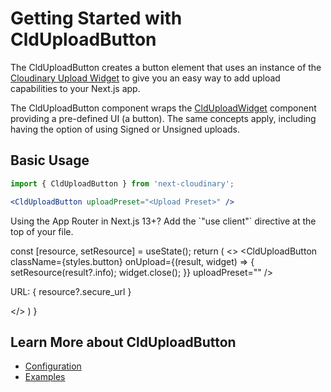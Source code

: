 



<Head>
  <title>CldUploadButton - Next Cloudinary</title>
  <meta name="og:title" content="Getting Started with CldUploadButton - Next Cloudinary" />
  <meta name="og:url" content={`https://next.cloudinary.dev/clduploadbutton/basic-usage`} />
</Head>

<OgImage
  title="CldUploadButton"
  twitterTitle="Getting Started with CldUploadButton"
/>

# Getting Started with CldUploadButton

The CldUploadButton creates a button element that uses an instance of the [Cloudinary Upload Widget](https://cloudinary.com/documentation/upload_widget) to give you an easy way to add upload capabilities to your Next.js app.

The CldUploadButton component wraps the [CldUploadWidget](/clduploadwidget/basic-usage) component providing a pre-defined UI (a button). The same concepts apply, including having the option of using Signed or Unsigned uploads.

## Basic Usage

```jsx copy
import { CldUploadButton } from 'next-cloudinary';

<CldUploadButton uploadPreset="<Upload Preset>" />
```

<Callout emoji={false}>
  Using the App Router in Next.js 13+? Add the `"use client"` directive at the top of your file.
</Callout>

  const [resource, setResource] = useState();
  return (
    <>
      <CldUploadButton
        className={styles.button}
        onUpload={(result, widget) => {
          setResource(result?.info);
          widget.close();
        }}
        uploadPreset="<Upload Preset>"
      />
      <p>URL: { resource?.secure_url }</p>
    </>
  )
}

<div className="nx-mt-6">
<UnsignedUpload />
</div>

## Learn More about CldUploadButton
* [Configuration](/clduploadbutton/configuration)
* [Examples](/clduploadbutton/examples)